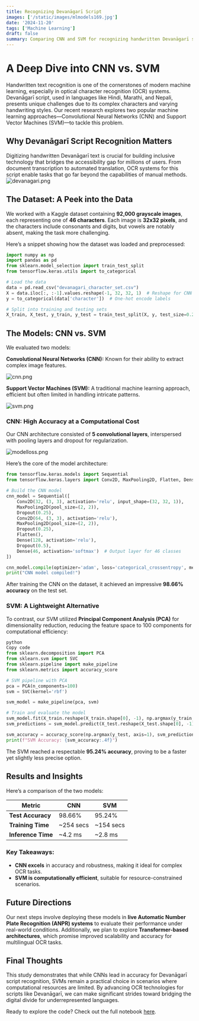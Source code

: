 ```yaml
---
title: Recognizing Devanāgarī Script
images: ['/static/images/mlmodels169.jpg']
date: '2024-11-20'
tags: ['Machine Learning']
draft: false
summary: Comparing CNN and SVM for recognizing handwritten Devanāgarī script, using a dataset of 92,000 images. CNN achieved 98.66% accuracy, excelling in feature extraction, while SVM was faster but less precise (95.24%).
---
```


# A Deep Dive into CNN vs. SVM
Handwritten text recognition is one of the cornerstones of modern machine learning, especially in optical character recognition (OCR) systems. Devanāgarī script, used in languages like Hindi, Marathi, and Nepali, presents unique challenges due to its complex characters and varying handwriting styles. Our recent research explores two popular machine learning approaches—Convolutional Neural Networks (CNN) and Support Vector Machines (SVM)—to tackle this problem.

## Why Devanāgarī Script Recognition Matters
Digitizing handwritten Devanāgarī text is crucial for building inclusive technology that bridges the accessibility gap for millions of users. From document transcription to automated translation, OCR systems for this script enable tasks that go far beyond the capabilities of manual methods.
![devanagari.png](/static/images/devanagari.png)

## The Dataset: A Peek into the Data

We worked with a Kaggle dataset containing **92,000 grayscale images**, each representing one of **46 characters**. Each image is **32x32 pixels**, and the characters include consonants and digits, but vowels are notably absent, making the task more challenging.

Here’s a snippet showing how the dataset was loaded and preprocessed:

```python
import numpy as np
import pandas as pd
from sklearn.model_selection import train_test_split
from tensorflow.keras.utils import to_categorical

# Load the data
data = pd.read_csv("devanagari_character_set.csv")
X = data.iloc[:, :-1].values.reshape(-1, 32, 32, 1)  # Reshape for CNN
y = to_categorical(data['character'])  # One-hot encode labels

# Split into training and testing sets
X_train, X_test, y_train, y_test = train_test_split(X, y, test_size=0.2, random_state=42)
```

## The Models: CNN vs. SVM

We evaluated two models:

**Convolutional Neural Networks (CNN):** Known for their ability to extract complex image features.

![cnn.png](/static/images/cnn.png)

**Support Vector Machines (SVM):** A traditional machine learning approach, efficient but often limited in handling intricate patterns.

![svm.png](/static/images/svm.png)

### CNN: High Accuracy at a Computational Cost

Our CNN architecture consisted of **5 convolutional layers**, interspersed with pooling layers and dropout for regularization.

![modelloss.png](/static/images/modelloss.png)

Here’s the core of the model architecture:

```python
from tensorflow.keras.models import Sequential
from tensorflow.keras.layers import Conv2D, MaxPooling2D, Flatten, Dense, Dropout

# Build the CNN model
cnn_model = Sequential([
    Conv2D(32, (3, 3), activation='relu', input_shape=(32, 32, 1)),
    MaxPooling2D(pool_size=(2, 2)),
    Dropout(0.25),
    Conv2D(64, (3, 3), activation='relu'),
    MaxPooling2D(pool_size=(2, 2)),
    Dropout(0.25),
    Flatten(),
    Dense(128, activation='relu'),
    Dropout(0.5),
    Dense(46, activation='softmax')  # Output layer for 46 classes
])

cnn_model.compile(optimizer='adam', loss='categorical_crossentropy', metrics=['accuracy'])
print("CNN model compiled!")

```

After training the CNN on the dataset, it achieved an impressive **98.66% accuracy** on the test set.

### SVM: A Lightweight Alternative

To contrast, our SVM utilized **Principal Component Analysis (PCA)** for dimensionality reduction, reducing the feature space to 100 components for computational efficiency:

```python
python
Copy code
from sklearn.decomposition import PCA
from sklearn.svm import SVC
from sklearn.pipeline import make_pipeline
from sklearn.metrics import accuracy_score

# SVM pipeline with PCA
pca = PCA(n_components=100)
svm = SVC(kernel='rbf')

svm_model = make_pipeline(pca, svm)

# Train and evaluate the model
svm_model.fit(X_train.reshape(X_train.shape[0], -1), np.argmax(y_train, axis=1))
svm_predictions = svm_model.predict(X_test.reshape(X_test.shape[0], -1))

svm_accuracy = accuracy_score(np.argmax(y_test, axis=1), svm_predictions)
print(f"SVM Accuracy: {svm_accuracy:.4f}")

```

The SVM reached a respectable **95.24% accuracy**, proving to be a faster yet slightly less precise option.

## Results and Insights

Here’s a comparison of the two models:

| Metric             | CNN       | SVM       |
| ------------------ | --------- | --------- |
| **Test Accuracy**  | 98.66%    | 95.24%    |
| **Training Time**  | ~254 secs | ~154 secs |
| **Inference Time** | ~4.2 ms   | ~2.8 ms   |

### Key Takeaways:

- **CNN excels** in accuracy and robustness, making it ideal for complex OCR tasks.
- **SVM is computationally efficient**, suitable for resource-constrained scenarios.

## Future Directions

Our next steps involve deploying these models in **live Automatic Number Plate Recognition (ANPR) systems** to evaluate their performance under real-world conditions. Additionally, we plan to explore **Transformer-based architectures**, which promise improved scalability and accuracy for multilingual OCR tasks.

## Final Thoughts

This study demonstrates that while CNNs lead in accuracy for Devanāgarī script recognition, SVMs remain a practical choice in scenarios where computational resources are limited. By advancing OCR technologies for scripts like Devanāgarī, we can make significant strides toward bridging the digital divide for underrepresented languages.

Ready to explore the code? Check out the full notebook [here](https://colab.research.google.com/drive/1JikKcbT9AuZDqJfETIJLLgdJ6XyZYpE9#scrollTo=UcE414Khj3o5).
